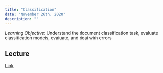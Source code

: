 ```yaml
---
title: "Classification"
date: "November 26th, 2020"
description: ""
---
```


*Learning Objective*: Understand the document classification task, 
evaluate classification models, evaluate, and deal with errors


## Lecture

[Link](https://moodle.hertie-school.org/course/index.php?categoryid=266)
